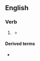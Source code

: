==English==

===Verb===
{{head|en|verb form}}

# {{lb|en|British spelling}} {{en-past of|enamel}}
#* {{quote-journal|en|year=1943|month=March and April|title=Notes and News: White Diamonds on Signalposts|journal=Railway Magazine|page=116|text=In recent issues two replies have been given to correspondents concerning the function of the diamond-shaped '''enamelled''' white plates fixed to signalposts, which are to indicate to enginemen that the section of line is track-circuited, so that action under Rule 55 of the Rule Book is unnecessary.}}

====Derived terms====
* {{l|en|enamelled wire}}
